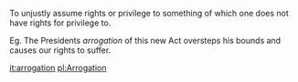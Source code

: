 To unjustly assume rights or privilege to something of which one does not have rights for privilege to.

Eg. The Presidents ''arrogation'' of this new Act oversteps his bounds and causes our rights to suffer.

[[it:arrogation]]
[[pl:Arrogation]]